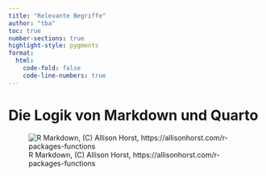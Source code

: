 ```yaml
---
title: "Relevante Begriffe"
author: "tba"
toc: true
number-sections: true
highlight-style: pygments
format:
  html:
    code-fold: false
    code-line-numbers: true
---
```


# Die Logik von Markdown und Quarto

![R Markdown, (C) Allison Horst, https://allisonhorst.com/r-packages-functions](C:/Users/Katharina Maubach/Desktop/Skill/GITHUB Hands On R Book/R_Hands_on_Book/Bilder/R Markdown Grafik.png)